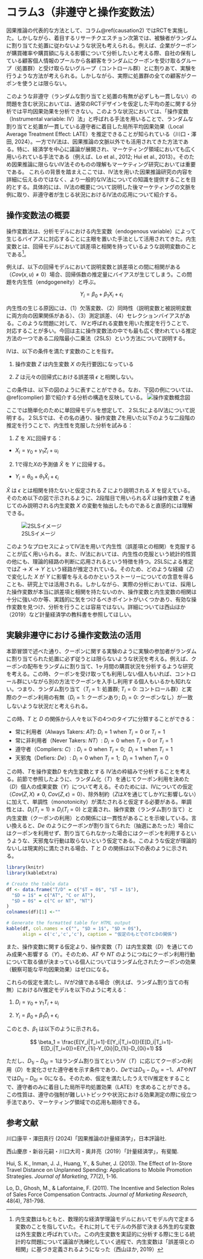 # コラム3（非遵守と操作変数法） {#causation3}
因果推論の代表的な方法として、コラム\@ref(causation2) ではRCTを実施した。しかしながら、着目するリサーチクエスチョン次第では、被験者がランダムに割り当てた処置に従わないような状況も考えられる。例えば、企業がクーポンが購買確率や購買額に与える影響について分析したいと考える際、自社の保有している顧客個人情報のプールから各顧客をランダムにクーポンを受け取るグループ（処置群）と受け取らないグループ（コントロール群）とに割りあて、実験を行うような方法が考えられる。しかしながら、実際に処置群の全ての顧客がクーポンを使うとは限らない。

このような非遵守（ランダムな割り当てと処置の有無が必ずしも一貫しない）の問題を含む状況においては、通常のRCTデザインを仮定した平均の差に関する分析では平均因果効果を分析できない。このような状況においては、「操作変数（Instrumental variable: IV）法」と呼ばれる手法を用いることで、ランダムな割り当てと処置が一貫している遵守者に着目した局所平均因果効果（Local Average Treatment Effect: LATE）を推定できることが知られている（川口・澤田, 2024）。一方でIV法は、因果推論の文脈以外でも活用されてきた方法である。特に、経済学を中心に議論が展開され、マーケティング領域においても広く用いられている手法である（例えば、Lo et al., 2012; Hui et al., 2013）。そのため因果推論に限らないIV法そのものの理解もマーケティング研究においては重要である。
これらの背景を踏まえここでは、IV法を用いた因果推論研究の内容を詳細に伝えるのではなく、より一般的なIV法についての知識を提供することを目的とする。具体的には、IV法の概要について説明した後マーケティングの文脈を例に取り、非遵守者が生じる状況におけるIV法の応用について紹介する。

## 操作変数法の概要
操作変数法は、分析モデルにおける内生変数（endogenous variable）によって生じるバイアスに対応することに主眼を置いた手法として活用されてきた。内生変数とは、回帰モデルにおいて誤差項と相関を持っているような説明変数のことである^[内生変数はもともと、数理的な経済学理論モデルにおいてモデル内で定まる変数のことを指していた。それに対してモデルの外部で決まる外生的な変数は外生変数と呼ばれていた。この内生変数を実証的に分析する際に生じる統計的な問題について議論が洗練化していく過程で、内生変数は「誤差項との相関」に基づき定義されるようになった（西山ほか, 2019）]。

例えば、以下の回帰モデルにおいて説明変数と誤差項との間に相関がある（$Cov(x,u)\neq0$）場合、回帰係数の推定量にバイアスが生じてしまう。この問題を内生性（endgogeneity）と呼ぶ。

$$
Y_i=\beta_0+\beta_1X_i+\epsilon_i
$$

内生性の生じる原因には、（1）欠落変数、（2）同時性（説明変数と被説明変数に両方向の因果関係がある）、（3）測定誤差、（4）セレクションバイアスがある。このような問題に対して、
IVと呼ばれる変数を用いた推定を行うことで、対応することが多い。今回は主に操作変数法の中でも最も広く使われている推定方法の一つである二段階最小二乗法（2SLS）という方法について説明する。

IVは、以下の条件を満たす変数のことを指す。

1. 操作変数 $Z$ は内生変数 $X$ の先行要因になっている

2. $Z$ は元々の回帰式における誤差項 $\epsilon$ と相関しない。

この条件は、以下の図のように表すことができる。なお、下図の例については、\@ref(complier) 節で紹介する分析の構造を反映している。
![操作変数概念図](column/IV1.png)


ここでは簡単化のために単回帰モデルを想定して、２SLSによるIV法について説明する。２SLSでは、その名の通り、操作変数 $Z$を用いた以下のような二段階の推定を行うことで、内生性を克服した分析を試みる：

1. $Z$ を $X$に回帰する：
  - $X_i = \gamma_0+ \gamma_1Z_i+u_i$

2. 1で得た$X$の予測値 $\hat{X}$ を $Y$ に回帰する。
  - $Y_i= \theta_0+\theta_1 \hat{X}_i+\epsilon_i$
  
$\hat{X}$ は $\epsilon$ とは相関を持たないと仮定される $Z$ により説明される $X$ を捉えている。そのため以下の図で示されるように、2段階目で用いられる$\hat{X}$ は操作変数 $Z$ を通じてのみ説明される内生変数 $X$ の変動を抽出したものであると直感的には理解できる。

![2SLSイメージ](column/IV2.png)

このようなプロセスによってIV法を用いて内生性（誤差項との相関）を克服することが広く用いられる。また、IV法においては、内生性の克服という統計的性質の他にも、理論的経路の判断に応用されるという特徴を持つ。2SLSによる推定では$Z\rightarrow X\rightarrow Y$ という経路が推定されている。そのため、どのような経緯（$Z$）で変化した $X$ が $Y$ に影響を与えるのかというストーリーについての含意を得ることも、研究上では活用される。しかしながら、実際の分析においては、採用した操作変数が本当に誤差項と相関を持たないのか、操作変数と内生変数の相関は十分に強いのか等、実践的に気をつけるべきポイントがいくつかあり、有効な操作変数を見つけ、分析を行うことは容易ではない。詳細については西山ほか（2019）など計量経済学の教科書を参照してほしい。

## 実験非遵守における操作変数法の活用{#complier}
本節冒頭で述べた通り、クーポンに関する実験のように実験の参加者がランダムに割り当てられた処置に必ず従うとは限らないような状況を考える。例えば、クーポンの配布をランダムに割り当て、1ヶ月間の購買状況を分析するような研究を考える。この時、クーポンを受け取っても利用しない個人もいれば、コントロール群にいながら別の方法でクーポンを入手し利用する個人もいるかも知れない。つまり、ランダム割り当て（$T_i=1$: 処置群; $T_i=0$: コントロール群）と実際のクーポン利用の有無（$D_i=1$: クーポンあり; $D_i=0$: クーポンなし）が一致しないような状況だと考えられる。

この時、$T$ と $D$ の関係から人々を以下の4つのタイプに分類することができる：

- 常に利用者（Always Takers: *AT*): $D_i=1~\text{when}~T_i=0~\text{or}~T_i=1$
- 常に非利用者（Never Takers: *NT*）: $D_i=0~\text{when}~T_i=0~\text{or}~T_i=1$
- 遵守者（Compliers: *C*）: $D_i=0~\text{when}~T_i=0;~~D_i=1~\text{when}~T_i=1$
- 天邪鬼（Defiers: *De*）: $D_i=0~\text{when}~T_i=1;~~D_i=1~\text{when}~T_i=0$

この時、$T$を操作変数$D$ を内生変数とする IV法の枠組みで分析することを考える。前節で参照したように、ランダム化（$T$）を通じてクーポン利用を決めた（$D$）個人の成果変数（$Y$）について考える。そのためには、IVについての仮定（$Cov(Z,X)\neq0$, $Cov(Z,\epsilon)=0$）、除外制約（$Z$は$X$を通じてしか$Y$に影響しない）に加えて、単調性（monotonicity）が満たされると仮定する必要がある。単調性とは、$D_i(T_i = 1)\geq D_i(T_i = 0)$ と定義され、操作変数（ランダム割り当て）と内生変数（クーポンの利用）との関係には一貫性があることを示唆している。言い換えると、*De* のようにクーポンが割り当てられた（抽選にあたった）場合にはクーポンを利用せず、割り当てられなかった場合にはクーポンを利用するというような、天邪鬼な行動は取らないという仮定である。このような仮定が理論的ないしは現実的に満たされる場合、$T$ と $D$ の関係は以下の表のように示される。

```r
library(knitr)
library(kableExtra)

# Create the table data
df <- data.frame("T/D" = c("$T = 0$", "$T = 1$"),
  "$D = 1$" = c("AT", "C or AT"),
  "$D = 0$" = c("C or NT", "NT")
)
colnames(df)[1] <-""

# Generate the formatted table for HTML output
kable(df, col.names = c("", "$D = 1$", "$D = 0$"),
      align = c('c','c','c'), caption = "仮定のもとでのTとDの関係")
```
また、操作変数に関する仮定より、操作変数（$T$）は内生変数（$D$）を通じてのみ成果へ影響する（$Y$）。そのため、*AT* や *NT* のようにつねにクーポン利用行動について取る値が決まっている個人についてはランダム化されたクーポンの効果（観察可能な平均因果効果）はゼロになる。


これらの仮定を満たし、IVが2値である場合（例えば、ランダム割り当ての有無）におけるIV推定モデルを以下のように考える：

1. $D_i=\gamma_0+\gamma_1T_i+u_i$

2. $Y_i=\beta_0+\beta_1\hat{D}_i+\epsilon_i$

このとき、$\beta_1$ は以下のように示される。


$$
\beta_1 = \frac{E[Y_i|T_i=1]-E[Y_i|T_i=0]}{E[D_i|T_i=1]-E[D_i|T_i=0]}=E(Y_{1i}-Y_{0i}|D_{1i}-D_{0i}=1)
$$

ただし、$D_{1i}-D_{0i}=1$はランダム割り当てというIV（$T$）に応じてクーポンの利用（$D$）を変化させた遵守者を示す条件であり、*De*では$D_{1i}-D_{0i}=-1$、*AT*や*NT*では$D_{1i}-D_{0i}=0$になる。そのため、仮定を満たしたうえでIV推定をすることで、遵守者のみに着目した局所平均処置効果（LATE）を求めることができる。この性質は、遵守の強制が難しいトピックや状況における効果測定の際に役立つ手法であり、マーケティング領域での応用も期待できる。


## 参考文献

川口康平・澤田真行 (2024)「因果推論の計量経済学」，日本評論社.

西山慶彦・新谷元嗣・川口大司・奥井亮（2019）「計量経済学」，有斐閣.

Hui, S. K., Inman, J. J., Huang, Y., & Suher, J. (2013). The Effect of In-Store Travel Distance on Unplanned Spending: Applications to Mobile Promotion Strategies. *Journal of Marketing*, 77(2), 1-16. 

Lo, D., Ghosh, M., & Lafontaine, F. (2011). The Incentive and Selection Roles of Sales Force Compensation Contracts. *Journal of Marketing Research*, 48(4), 781-798. 

